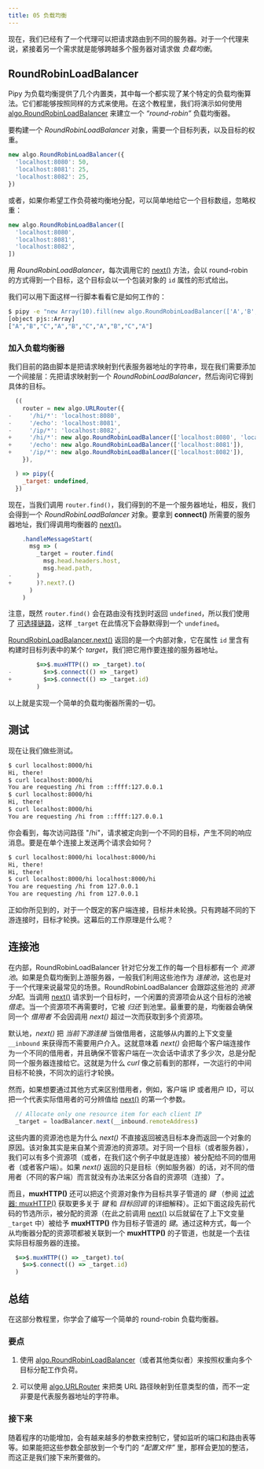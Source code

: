 ```yaml
---
title: 05 负载均衡
---
```



现在，我们已经有了一个代理可以把请求路由到不同的服务器。对于一个代理来说，紧接着另一个需求就是能够跨越多个服务器对请求做 _负载均衡_。

## RoundRobinLoadBalancer

Pipy 为负载均衡提供了几个内置类，其中每一个都实现了某个特定的负载均衡算法。它们都能够按照同样的方式来使用。在这个教程里，我们将演示如何使用 [algo.RoundRobinLoadBalancer](/reference/api/algo/RoundRobinLoadBalancer) 来建立一个 _“round-robin”_ 负载均衡器。

要构建一个 _RoundRobinLoadBalancer_ 对象，需要一个目标列表，以及目标的权重。

``` js
new algo.RoundRobinLoadBalancer({
  'localhost:8080': 50,
  'localhost:8081': 25,
  'localhost:8082': 25,
})
```

或者，如果你希望工作负荷被均衡地分配，可以简单地给它一个目标数组，忽略权重：

``` js
new algo.RoundRobinLoadBalancer([
  'localhost:8080',
  'localhost:8081',
  'localhost:8082',
])
```

用 _RoundRobinLoadBalancer_，每次调用它的 [next()](/reference/api/algo/RoundRobinLoadBalancer/next) 方法，会以 round-robin 的方式得到一个目标，这个目标会以一个包装对象的 `id` 属性的形式给出。

我们可以用下面这样一行脚本看看它是如何工作的：

``` sh
$ pipy -e "new Array(10).fill(new algo.RoundRobinLoadBalancer(['A','B','C'])).map(b => b.next().id)" 2> /dev/null
[object pjs::Array]
["A","B","C","A","B","C","A","B","C","A"]
```

### 加入负载均衡器

我们目前的路由脚本是把请求映射到代表服务器地址的字符串，现在我们需要添加一个间接层：先把请求映射到一个 _RoundRobinLoadBalancer_，然后询问它得到具体的目标。

``` js
  ((
    router = new algo.URLRouter({
-     '/hi/*': 'localhost:8080',
-     '/echo': 'localhost:8081',
-     '/ip/*': 'localhost:8082',
+     '/hi/*': new algo.RoundRobinLoadBalancer(['localhost:8080', 'localhost:8082']),
+     '/echo': new algo.RoundRobinLoadBalancer(['localhost:8081']),
+     '/ip/*': new algo.RoundRobinLoadBalancer(['localhost:8082']),
    }),

  ) => pipy({
    _target: undefined,
  })
```

现在，当我们调用 `router.find()`，我们得到的不是一个服务器地址，相反，我们会得到一个 _RoundRobinLoadBalancer_ 对象。要拿到 **connect()** 所需要的服务器地址，我们得调用均衡器的 [next()](/reference/api/algo/RoundRobinLoadBalancer/next)。

``` js
    .handleMessageStart(
      msg => (
        _target = router.find(
          msg.head.headers.host,
          msg.head.path,
-       )
+       )?.next?.()
      )
    )
```

注意，既然 `router.find()` 会在路由没有找到时返回 `undefined`，所以我们使用了 [可选择链路](https://developer.mozilla.org/docs/Web/JavaScript/Reference/Operators/Optional_chaining)，这样 `_target` 在此情况下会静默得到一个 `undefined`。

[RoundRobinLoadBalancer.next()](/reference/api/algo/RoundRobinLoadBalancer/next) 返回的是一个内部对象，它在属性 `id` 里含有构建时目标列表中的某个 _target_，我们把它用作要连接的服务器地址。

``` js
        $=>$.muxHTTP(() => _target).to(
-         $=>$.connect(() => _target)
+         $=>$.connect(() => _target.id)
        )
```

以上就是实现一个简单的负载均衡器所需的一切。

## 测试

现在让我们做些测试。

``` sh
$ curl localhost:8000/hi
Hi, there!
$ curl localhost:8000/hi
You are requesting /hi from ::ffff:127.0.0.1
$ curl localhost:8000/hi
Hi, there!
$ curl localhost:8000/hi
You are requesting /hi from ::ffff:127.0.0.1
```

你会看到，每次访问路径 "/hi"，请求被定向到一个不同的目标，产生不同的响应消息。要是在单个连接上发送两个请求会如何？

``` sh
$ curl localhost:8000/hi localhost:8000/hi
Hi, there!
Hi, there!
$ curl localhost:8000/hi localhost:8000/hi
You are requesting /hi from 127.0.0.1
You are requesting /hi from 127.0.0.1
```

正如你所见到的，对于一个既定的客户端连接，目标并未轮换。只有跨越不同的下游连接时，目标才轮换。这幕后的工作原理是什么呢？

## 连接池

在内部，RoundRobinLoadBalancer 针对它分发工作的每一个目标都有一个 _资源池_。如果是负载均衡到上游服务器，一般我们利用这些池作为 _连接池_，这也是对于一个代理来说最常见的场景。RoundRobinLoadBalancer 会跟踪这些池的 _资源分配_。当调用 [next()](/reference/api/RoundRobinLoadBalancer/next) 请求到一个目标时，一个闲置的资源项会从这个目标的池被 _借走_。当一个资源项不再需要时，它被 _归还_ 到池里。最重要的是，均衡器会确保同一个 _借用者_ 不会因调用 _next()_ 超过一次而获取到多个资源项。

<div style="text-align: center">
  <SvgConnectionPools/>
</div>

默认地，_next()_ 把 _当前下游连接_ 当做借用者，这能够从内置的上下文变量 `__inbound` 来获得而不需要用户介入。这就意味着 _next()_ 会把每个客户端连接作为一个不同的借用者，并且确保不管客户端在一次会话中请求了多少次，总是分配同一个服务器连接给它。这就是为什么 _curl_ 像之前看到的那样，一次运行的中间目标不轮换，不同次的运行才轮换。

然而，如果想要通过其他方式来区别借用者，例如，客户端 IP 或者用户 ID，可以把一个代表实际借用者的可分辨值给 [next()](/reference/api/RoundRobinLoadBalancer/next) 的第一个参数。

``` js
  // Allocate only one resource item for each client IP
  _target = loadBalancer.next(__inbound.remoteAddress)
```

这些内置的资源池也是为什么 _next()_ 不直接返回被选目标本身而返回一个对象的原因。该对象其实是来自某个资源池的资源项。对于同一个目标（或者服务器），我们可以有多个资源项（或者，在我们这个例子中就是连接）被分配给不同的借用者（或者客户端）。如果 _next()_ 返回的只是目标（例如服务器）的话，对不同的借用者（不同的客户端）而言就没有办法来区分各自的资源项（连接）了。

而且，**muxHTTP()** 还可以把这个资源对象作为目标共享子管道的 _键_ （参阅 [过滤器: muxHTTP()](/tutorial/03-proxy/#过滤器-muxhttp) 获取更多关于 _键_ 和 _目标回调_ 的详细解释）。正如下面这段先前代码的节选所示，被分配的资源（在此之前调用 [next()](/reference/api/RoundRobinLoadBalancer/next) 以后就留在了上下文变量 `_target` 中）被给予 **muxHTTP()** 作为目标子管道的 _键_。通过这种方式，每一个从均衡器分配的资源项都被关联到一个 **muxHTTP()** 的子管道，也就是一个去往实际目标服务器的连接。

``` js
  $=>$.muxHTTP(() => _target).to(
    $=>$.connect(() => _target.id)
  )
```

## 总结

在这部分教程里，你学会了编写一个简单的 round-robin 负载均衡器。

### 要点

1. 使用 [algo.RoundRobinLoadBalancer](/reference/api/algo/RoundRobinLoadBalancer)（或者其他类似者）来按照权重向多个目标分配工作负荷。

2. 可以使用 [algo.URLRouter](/reference/api/algo/URLRouter) 来把类 URL 路径映射到任意类型的值，而不一定非要是代表服务器地址的字符串。

### 接下来

随着程序的功能增加，会有越来越多的参数来控制它，譬如监听的端口和路由表等等。如果能把这些参数全部放到一个专门的 _“配置文件”_ 里，那样会更加的整洁，而这正是我们接下来所要做的。
